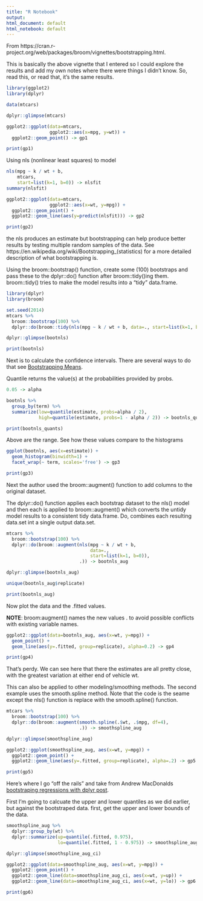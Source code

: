 ```yaml
---
title: "R Notebook"
output:
html_document: default
html_notebook: default
---
```


From https://cran.r-project.org/web/packages/broom/vignettes/bootstrapping.html.

This is basically the above vignette that I entered so I could explore the results and add my own notes where there were things I didn't know.  So, read this, or read that, it's the same results.

```r
library(ggplot2)
library(dplyr)

data(mtcars)

dplyr::glimpse(mtcars)
```
```r
ggplot2::ggplot(data=mtcars,
                ggplot2::aes(x=mpg, y=wt)) +
  ggplot2::geom_point() -> gp1

print(gp1)

```

Using nls (nonlinear least squares) to model

```r
nls(mpg ~ k / wt + b,
    mtcars,
    start=list(k=1, b=0)) -> nlsfit
summary(nlsfit)
```
```r
ggplot2::ggplot(data=mtcars,
                ggplot2::aes(x=wt, y=mpg)) +
  ggplot2::geom_point() +
  ggplot2::geom_line(aes(y=predict(nlsfit))) -> gp2

print(gp2)
```

the nls produces an estimate but bootstrapping can help produce better results by testing multiple random samples of the data.  See https://en.wikipedia.org/wiki/Bootstrapping_(statistics) for a more detailed description of what bootstrapping is.

Using the broom::bootstrap() function, create some (100) bootstraps and pass these to the  dplyr::do() function after broom::tidy()ing them.  broom::tidy() tries to make the model results into a "tidy" data.frame.

```r
library(dplyr)
library(broom)

set.seed(2014)
mtcars %>% 
  broom::bootstrap(100) %>%
  dplyr::do(broom::tidy(nls(mpg ~ k / wt + b, data=., start=list(k=1, b=0)))) -> bootnls

dplyr::glimpse(bootnls)
```
```r
print(bootnls)
```

Next is to calculate the confidence intervals.  There are several ways to do that see [Bootstrapping Means](https://www.uvm.edu/~dhowell/StatPages/Randomization Tests/ResamplingWithR/BoostMeans/bootstraping_means.html).

Quantile returns the value(s) at the probabilities provided by probs.

```r
0.05 -> alpha

bootnls %>%
  group_by(term) %>%
  summarize(low=quantile(estimate, probs=alpha / 2),
            high=quantile(estimate, probs=1 - alpha / 2)) -> bootnls_quants

print(bootnls_quants)
```

Above are the range.  See how these values compare to the histograms

```r
ggplot(bootnls, aes(x=estimate)) + 
  geom_histogram(binwidth=1) + 
  facet_wrap(~ term, scales='free') -> gp3

print(gp3)
```

Next the author used the broom::augment() function to add columns to the original dataset.

The dplyr::do() function applies each bootstrap dataset to the nls() model and then each is applied to broom::augment() which converts the untidy model results to a consistent tidy data.frame.  Do, combines each resulting data.set int a single output data.set.

```r
mtcars %>%
  broom::bootstrap(100) %>%
  dplyr::do(broom::augment(nls(mpg ~ k / wt + b, 
                               data=., 
                               start=list(k=1, b=0)),
                           .)) -> bootnls_aug

dplyr::glimpse(bootnls_aug)
```
```r
unique(bootnls_aug$replicate)
```
```r
print(bootnls_aug)
```

Now plot the data and the .fitted values.  

**NOTE**: broom:augment() names the new values .<colname> to avoid possible conflicts with existing variable names.

```r
ggplot2::ggplot(data=bootnls_aug, aes(x=wt, y=mpg)) +
  geom_point() +
  geom_line(aes(y=.fitted, group=replicate), alpha=0.2) -> gp4

print(gp4)
```

That's perdy.  We can see here that there the estimates are all pretty close, with the greatest variation at either end of vehicle wt.

This can also be applied to other modeling/smoothing methods.  The second example uses the smooth.spline method.  Note that the code is the seame except the nls() function is replace with the smooth.spline() function.

```r
mtcars %>%
  broom::bootstrap(100) %>%
  dplyr::do(broom::augment(smooth.spline(.$wt, .$mpg, df=4), 
                           .)) -> smoothspline_aug

dplyr::glimpse(smoothspline_aug)
```
```r
ggplot2::ggplot(smoothspline_aug, aes(x=wt, y=mpg)) +
  ggplot2::geom_point() +
  ggplot2::geom_line(aes(y=.fitted, group=replicate), alpha=.2) -> gp5

print(gp5)
```

Here's where I go "off the rails" and take from Andrew MacDonalds [bootstraping regressions with dplyr post](http://rstudio-pubs-static.s3.amazonaws.com/19698_a4c472606e3c43e4b94720506e49bb7b.html).

First I'm going to calcuate the upper and lower quantiles as we did earlier, but against the bootstraped data.  first, get the upper and lower bounds of the data.

```r
smoothspline_aug %>%
  dplyr::group_by(wt) %>%
  dplyr::summarize(up=quantile(.fitted, 0.975),
                   lo=quantile(.fitted, 1 - 0.975)) -> smoothspline_aug_ci

dplyr::glimpse(smoothspline_aug_ci)
```

```r
ggplot2::ggplot(data=smoothspline_aug, aes(x=wt, y=mpg)) +
  ggplot2::geom_point() +
  ggplot2::geom_line(data=smoothspline_aug_ci, aes(x=wt, y=up)) +
  ggplot2::geom_line(data=smoothspline_aug_ci, aes(x=wt, y=lo)) -> gp6

print(gp6)
```